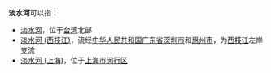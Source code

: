 '''淡水河'''可以指：
* [[淡水河|淡水河]]，位于[[台湾|台湾]]北部
* [[淡水河_(西枝江)|淡水河 (西枝江)]]，流经[[中华人民共和国|中华人民共和国]][[广东省|广东省]][[深圳市|深圳市]]和[[惠州市|惠州市]]，为[[西枝江|西枝江]]左岸支流
* [[淡水河_(上海)|淡水河 (上海)]]，位于[[上海市|上海市]][[闵行区|闵行区]]

{{disambig|D|Cat=三字河名消歧义}}